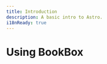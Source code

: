 ```yaml
---
title: Introduction
description: A basic intro to Astro.
i18nReady: true
---
```


# Using BookBox

<BookBox image="https://placekitten.com/200/300" 
title="Kittens" 
description="Kittens are cute."
author="Me"
year="2023"
dlink="https://ig.me" 
blink="https://amazon.in" />

